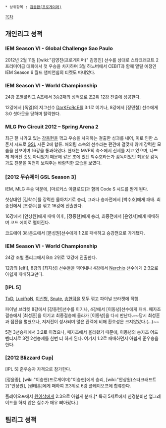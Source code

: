  * 상위항목 : [[김동환(프로게이머)]]

[[목차]]

== 개인리그 성적 ==
=== IEM Season VI - Global Challenge Sao Paulo ===
2012년 2월 11일 [[wiki:"김영진(프로게이머)" 김영진] 선수를 상대로 스타크래프트 2 프리미어급 대회에서 첫 우승을 차지하며 3월 하노버에서 CEBIT과 함께 열릴 예정인 IEM Season 6 월드 챔피언쉽의 티켓도 따내었다.
=== IEM Season VI - World Championship ===
24강 조별풀리그 A조에서 3승2패의 성적으로 조2위 12강 진출에 성공한다.

12강에서 [독일]의 저그선수 [[DarKFoRcE]]를 3:1로 이기나, 8강에서 [장민철] 선수에게 3:0 셧아웃을 당하며 탈락한다.
=== MLG Pro Circuit 2012 – Spring Arena 2 ===
최근 잘 나가고 있는 [[강동현]]을 꺾고 우승을 차지하는 걸출한 성과를 내어, 이로 인한 스폰서 시드로 [[GSL]] 시즌 2에 합류. 해외팀 소속의 선수라는 편견에 걸맞지 않게 강력한 모습을 선보이며 16강을 통과하였다. 현재는 MVP의 숙소에서 신세를 지고 있으며, 나쁘게 헤어진 것도 아니었기 때문에 같은 조에 있던 박수호라든가 감독이었던 최윤상 감독과도 친분을 여전히 보여주는 바람직한 모습을 보였다.
=== [2012 무슈제이 GSL Season 3] ===
IEM, MLG 우승 덕분에, [마르커스 이클로프]과 함께 Code S 시드를 받게 된다.

첫상대인 [김학수]를 강력한 몰아치기로 승리, 그러나 승자전에서 [박수호]에게 패배.
최종전에서 [조성주]를 꺾고 16강에 진출한다.

16강에서 [안상원]에게 패배 이후, [정종현]에게 승리, 최종전에서 [윤영서]에게 패배하며 코드 에이로 떨어진다.

코드에이 3라운드에서 [문성원]선수에게 1:2로 패배하고 승강전으로 가게됐다.
=== IEM Season VI - World Championship ===
24강 조별 풀리그에서 B조 2위로 12강에 진출한다.

12강의 [elfi], 8강의 [최지성] 선수들을 꺽어내나 4강에서 [[Nerchio]] 선수에게 2:3으로 아쉽게 패배하고만다.
=== [IPL 5] ===
[[ToD]], [[LucifroN]], [[이신형]], [[Snute]], [[송현덕]]을 모두 꺾고 파이널 브라켓에 직행.

파이널 브라켓 8강에서 [강동현]선수를 이기나, 4강에서 [이동녕]선수에게 패배. 패자조 결승에서 [최성훈]을 이기고 최종결승에 올라가 [이동녕]을 다시 만난다.~~당시 최성훈과 접전을 펼쳤으나, 저저전이 성사되며 많은 관객에 비해 환호성은 크지않았다.(...)~~

5전 3선승제에서 3:2로 이겼으나, 패자조에서 올라왔기 때문에, 이동녕의 승자조 어드벤티지로 3전 2선승제를 한번 더 하게 된다. 여기서 1:2로 패배하면서 아쉽게 준우승을 한다.
=== [2012 Blizzard Cup] ===
[IPL 5] 준우승자 자격으로 참가한다.

[정윤종], [wiki:"이승현(프로게이머)"이승현]에게 승리, [wiki:"안상원(스타크래프트2)"안상원], [권태훈]에게 패하여 조3위로 6강 플레이오프에 합류한다.

플레이오프에서 [[원이삭]]에게 2:3으로 아쉽게 분패.[* 특히 5세트에서 신경분비선 업그레이드를 하지 않은 실수가 매우 뼈아팠다.]
== 팀리그 성적 ==
